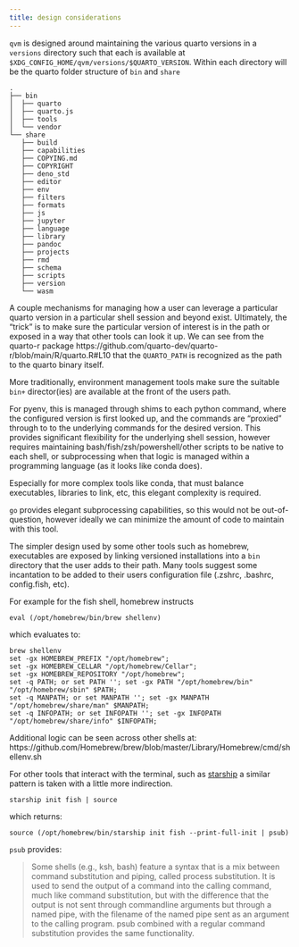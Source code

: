 ```yaml
---
title: design considerations
---
```


`qvm` is designed around maintaining the various quarto versions in 
a `versions` directory such that each is available at
`$XDG_CONFIG_HOME/qvm/versions/$QUARTO_VERSION`. Within each directory will
be the quarto folder structure of `bin` and `share` 

```
.
├── bin
│  ├── quarto
│  ├── quarto.js
│  ├── tools
│  └── vendor
└── share
   ├── build
   ├── capabilities
   ├── COPYING.md
   ├── COPYRIGHT
   ├── deno_std
   ├── editor
   ├── env
   ├── filters
   ├── formats
   ├── js
   ├── jupyter
   ├── language
   ├── library
   ├── pandoc
   ├── projects
   ├── rmd
   ├── schema
   ├── scripts
   ├── version
   └── wasm
```


A couple mechanisms for managing how a user can leverage a particular quarto version in a particular shell session and beyond exist. Ultimately, the "trick"
is to make sure the particular version of interest is in the path or exposed
in a way that other tools can look it up. We can see from the quarto-r package
https://github.com/quarto-dev/quarto-r/blob/main/R/quarto.R#L10 that the
`QUARTO_PATH` is recognized as the path to the quarto binary itself. 

More traditionally, environment management tools make sure the suitable `bin+`
director(ies) are available at the front of the users path.

For pyenv, this is managed through shims to each python command, where the 
configured version is first looked up, and the commands are "proxied" through
to to the underlying commands for the desired version. This provides significant
flexibility for the underlying shell session, however requires maintaining
bash/fish/zsh/powershell/other scripts to be native to each shell, or subprocessing
when that logic is managed within a programming language (as it looks like conda
does).  

Especially for more complex tools like conda, that must balance executables,
libraries to link, etc, this elegant complexity is required. 

`go` provides elegant subprocessing capabilities, so this would not be out-of-question,
however ideally we can minimize the amount of code to maintain with this tool.

The simpler design used by some other tools such as homebrew, 
executables are exposed by linking versioned installations into a `bin` directory 
that the user adds to their path. Many tools suggest some incantation to be added
to their users configuration file (.zshrc, .bashrc, config.fish, etc).

For example for the fish shell, homebrew instructs
```
eval (/opt/homebrew/bin/brew shellenv)
```

which evaluates to:

```
brew shellenv
set -gx HOMEBREW_PREFIX "/opt/homebrew";
set -gx HOMEBREW_CELLAR "/opt/homebrew/Cellar";
set -gx HOMEBREW_REPOSITORY "/opt/homebrew";
set -q PATH; or set PATH ''; set -gx PATH "/opt/homebrew/bin" "/opt/homebrew/sbin" $PATH;
set -q MANPATH; or set MANPATH ''; set -gx MANPATH "/opt/homebrew/share/man" $MANPATH;
set -q INFOPATH; or set INFOPATH ''; set -gx INFOPATH "/opt/homebrew/share/info" $INFOPATH;
```

Additional logic can be seen across other shells at:
https://github.com/Homebrew/brew/blob/master/Library/Homebrew/cmd/shellenv.sh

For other tools that interact with the terminal, such as [starship]()
a similar pattern is taken with a little more indirection.

```
starship init fish | source
```

which returns:

```
source (/opt/homebrew/bin/starship init fish --print-full-init | psub)
```

`psub` provides:

> Some shells (e.g., ksh, bash) feature a syntax that is a mix between command substitution and piping, called
process substitution. It is used to send the output of a command into the calling command, much like command
substitution, but with the difference that the output is not sent through commandline arguments but through a
named pipe, with the filename of the named pipe sent as an argument to the calling program. psub combined with
a regular command substitution provides the same functionality.




